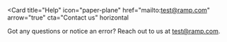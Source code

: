 <Card
  title="Help"
  icon="paper-plane"
  href="mailto:test@ramp.com"
  arrow="true"
  cta="Contact us"
  horizontal
>
  Got any questions or notice an error? Reach out to us at [test@ramp.com](mailto:test@ramp.com).
</Card>
